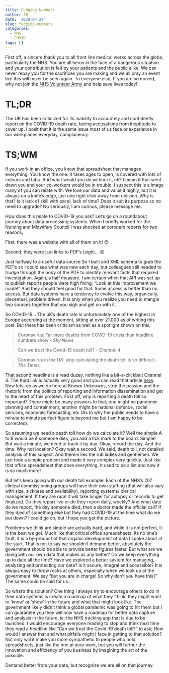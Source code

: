 ```yaml
---
title: Fudging Numbers
author: JB
date: '2020-04-29'
slug: fudging-numbers
categories:
  - NHS
  - COVID
tags: []
---
```


First off, a sincere thank you to all front line medical works across the globe, particularly the NHS. You are all heros in the face of a dangerous situation and your contribution is felt by your patients and the public alike. We can never repay you for the sacrifices you are making and we all pray an event like this will never be seen again. To everyone else, ff you are so moved, why not join the [NHS Volunteer Army](https://www.england.nhs.uk/2020/03/your-nhs-needs-you-nhs-call-for-volunteer-army/) and help save lives today!

# TL;DR

The UK has been criticized for its inability to accurately and confidently report on the COVID-19 death rate, facing accusations from ineptitude to cover up. I posit that it is the same issue most of us face or experience in our workplaces everyday, complacency.

# TS;WM

If you work in an office, you know that spreadsheet that manages everything. You know the one. It takes ages to open, is covered with lots of colours and tabs. And what would you do without it, eh? I mean if that went down you and your co-workers would be in trouble. I suspect this is a image many of you can relate with. We love our data and value it highly, but it is always on a knife's edge, just one right click away from oblivion. Why is that? Is it lack of skill with excel, lack of time? Does it suit its purpose so no need to upgrade? No seriously, I am curious, please message me.

How does this relate to COVID-19 you ask? Let's go on a roundabout journey about data processing systems. When I briefly worked for the Nursing and Midwifery Council I was shocked at coroners reports for two reasons; 

First, there was a website with all of them on it! 😊 

Second, they were jsut links to PDF’s (sigh)... 😞

Just halfway to a useful data source.So I built and XML schema to grab the PDF's so I could see what was new each day, but colleagues still needed to trudge through the body of the PDF to identity relevant facts that required investigation. Again, a half measure. I am certain when that API was set up to publish reports people were high fiving; “Look at this improvement we made!” And they should feel good for that. Some access is better than no access. But data systems have a tendency to evolve this way, organically, piecemeal, problem driven. It is only when you realize you need to mangle two sources together that you sigh and get on with it. 

So COVID-19… The uK’s death rate is unfortunately one of the highest in Europe according at the moment, sitting at over 21,000 as of writing this post. But there has been criticism as well as a spotlight shown on this;

> Coronavirus: Far more deaths from COVID-19 crisis than headline numbers show - *Sky News*

> Can we trust the Covid-19 death toll? - *Channel 4*

> Coronavirus in the UK: why calculating the death toll is so difficult -*The Times*

That second headline is a read duzey, nothing like a bit-a-clickbait Channel 4. The third link is actually very good and you can read that article [here](https://www.thetimes.co.uk/article/coronavirus-in-the-uk-why-calculating-the-death-toll-is-so-difficult-pxcn9ppkw). Now lets, do as we do here at Known Unknowns, strip the passion and the rhetoric from the politics of reporting and information dissemination and get to the heart of this problem. First off, why is reporting a death toll so important? There might be many answers to that; one might be pandemic planning and containment, another might be national defence, social services, economic forecasting, etc (As to why the public needs to have a minute to minute perfect figure is beyond me but I am happy to be corrected). 

So assuming we need a death toll how do we calculate it? Well the simple A to B would be if someone dies, you add a tick mark to the board. Simple! But wait a minute, we need to track it by day. Okay, record the day. And the time. Why not location? Okay wait a second. We said, death toll, not detailed analysis of this subject. And therein lies the rub ladies and gentlemen. We just took a simple problem and made it very complex very quickly. Just like that office spreadsheet that does everything. It used to be a list and now it is so much more!

But let's keep going with our death toll example! Each of the NHS’s 207 clinical commissioning groups will have their own staffing (that will also  vary with size, sickness and availability), reporting systems/ clerical management. If they are rural it will take longer for autopsy or records to get finalized. Do they report live or do they report daily, weekly? And what date do we report, the day someone died, then a doctor made the official call? If they died of something else but they had COVID-19 at the time what do we put down?  I could go on, but I hope you get the picture. 

Problems we think are simple are actually hard, and while it is not perfect, it is the best we got. Much like that critical office spreadsheets. Its no one's fault, it is a by-product of that organic development of data I spoke about at the start. That is not to say we shouldn’t demand better, absolutely the government should be able to provide better figures faster. But what are we doing with our own data that makes us any better? Do we keep everything up to date all the time? Have we explored a better system for managing, analysing and protecting our data? Is it secure, integral and accessible?  It is always easy to throw rocks at others, especially when we look up at the government. We say “but you are in charge! So why don’t you have this?” The same could be said for us. 

So what's the solution? One thing I always try to encourage others to do in their data systems is create a roadmap of what they ‘think’ they might want to 'know' or 'show' in the future and what that might look like. The government likely didn’t think a global pandemic was going to hit them but I can guarantee you they will now have a roadmap for better data capture and analysis in the future, ie; the NHS tracking app that is due to be launched. I would encourage everyone reading to stop and think next time they read a headline like “Can we trust the Covid-19 death toll?” to ask; How would I answer that and what pitfalls might I face in getting to that solution? Not only will it make you more sympathetic to people who hold spreadsheets, just like the one at your work, but you will further the innovation and efficiency of you business by imagining the art of the possible. 

Demand better from your data, but recognize we are all on that journey.
